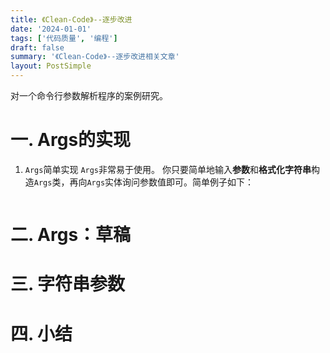 ```yaml
---
title: 《Clean-Code》--逐步改进
date: '2024-01-01'
tags: ['代码质量', '编程']
draft: false
summary: '《Clean-Code》--逐步改进相关文章'
layout: PostSimple
---
```


对一个命令行参数解析程序的案例研究。
# 一. Args的实现
1. `Args`简单实现
`Args`非常易于使用。 你只要简单地输入**参数**和**格式化字符串**构造`Args`类，再向`Args`实体询问参数值即可。简单例子如下：
```
```
# 二. Args：草稿
# 三. 字符串参数
# 四. 小结




